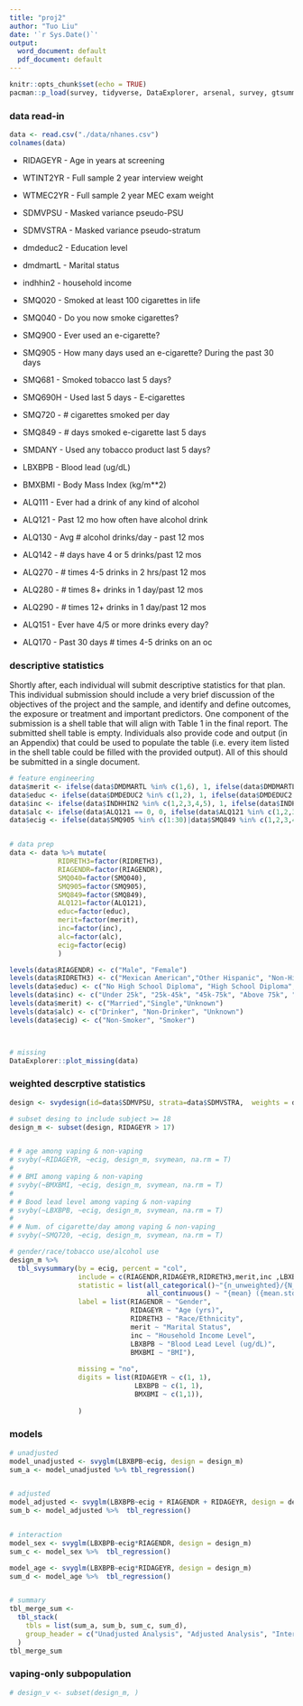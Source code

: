 ```yaml
---
title: "proj2"
author: "Tuo Liu"
date: '`r Sys.Date()`'
output:
  word_document: default
  pdf_document: default
---
```


```r
knitr::opts_chunk$set(echo = TRUE)
pacman::p_load(survey, tidyverse, DataExplorer, arsenal, survey, gtsummary)
```


### data read-in

```r
data <- read.csv("./data/nhanes.csv")
colnames(data)
```
- RIDAGEYR - Age in years at screening
- WTINT2YR - Full sample 2 year interview weight
- WTMEC2YR - Full sample 2 year MEC exam weight
- SDMVPSU - Masked variance pseudo-PSU
- SDMVSTRA - Masked variance pseudo-stratum
- dmdeduc2 - Education level
- dmdmartL - Marital status
- indhhin2 - household income

- SMQ020 - Smoked at least 100 cigarettes in life
- SMQ040 - Do you now smoke cigarettes?
- SMQ900 - Ever used an e-cigarette?
- SMQ905 - How many days used an e-cigarette? During the past 30 days
- SMQ681 - Smoked tobacco last 5 days?
- SMQ690H - Used last 5 days - E-cigarettes
- SMQ720 - # cigarettes smoked per day
- SMQ849 - # days smoked e-cigarette last 5 days
- SMDANY - Used any tobacco product last 5 days?

- LBXBPB - Blood lead (ug/dL)
- BMXBMI - Body Mass Index (kg/m**2)

- ALQ111 - Ever had a drink of any kind of alcohol
- ALQ121 - Past 12 mo how often have alcohol drink
- ALQ130 - Avg # alcohol drinks/day - past 12 mos
- ALQ142 - # days have 4 or 5 drinks/past 12 mos
- ALQ270 - # times 4-5 drinks in 2 hrs/past 12 mos
- ALQ280 - # times 8+ drinks in 1 day/past 12 mos
- ALQ290 - # times 12+ drinks in 1 day/past 12 mos
- ALQ151 - Ever have 4/5 or more drinks every day?
- ALQ170 - Past 30 days # times 4-5 drinks on an oc

### descriptive statistics

Shortly after, each individual will submit descriptive statistics for that plan.
This individual submission should include a very brief discussion of the objectives
of the project and the sample, and identify and define outcomes, the exposure or
treatment and important predictors. One component of the submission is a shell
table that will align with Table 1 in the final report. The submitted shell table is
empty. Individuals also provide code and output (in an Appendix) that could be
used to populate the table (i.e. every item listed in the shell table could be filled
with the provided output). All of this should be submitted in a single document.

```r
# feature engineering
data$merit <- ifelse(data$DMDMARTL %in% c(1,6), 1, ifelse(data$DMDMARTL %in% c(2:5), 2, 9))
data$educ <- ifelse(data$DMDEDUC2 %in% c(1,2), 1, ifelse(data$DMDEDUC2 %in% c(3),2,ifelse(data$DMDEDUC2 ==4,3,ifelse(data$DMDEDUC2 == 5,4,5))))
data$inc <- ifelse(data$INDHHIN2 %in% c(1,2,3,4,5), 1, ifelse(data$INDHHIN2 %in% c(6,7), 2, ifelse(data$INDHHIN2 %in% c(8:10),3, ifelse(data$INDHHIN2 %in% c(14:15), 4, 5))))
data$alc <- ifelse(data$ALQ121 == 0, 0, ifelse(data$ALQ121 %in% c(1,2,3,4), 1, 2))
data$ecig <- ifelse(data$SMQ905 %in% c(1:30)|data$SMQ849 %in% c(1,2,3,4,5), 1, 0)


# data prep
data <- data %>% mutate(
            RIDRETH3=factor(RIDRETH3),
            RIAGENDR=factor(RIAGENDR),
            SMQ040=factor(SMQ040),
            SMQ905=factor(SMQ905),
            SMQ849=factor(SMQ849),
            ALQ121=factor(ALQ121),
            educ=factor(educ),
            merit=factor(merit),
            inc=factor(inc),
            alc=factor(alc),
            ecig=factor(ecig)
            )

levels(data$RIAGENDR) <- c("Male", "Female")
levels(data$RIDRETH3) <- c("Mexican American","Other Hispanic", "Non-Hispanic White", "Non-Hispanic Black","Non-Hispanic Asian", "Other Race")
levels(data$educ) <- c("No High School Diploma", "High School Diploma", "Some College", "College Graduates", "Unknown")
levels(data$inc) <- c("Under 25k", "25k-45k", "45k-75k", "Above 75k", "Unknown")
levels(data$merit) <- c("Married","Single","Unknown")
levels(data$alc) <- c("Drinker", "Non-Drinker", "Unknown")
levels(data$ecig) <- c("Non-Smoker", "Smoker")



# missing
DataExplorer::plot_missing(data)
```



### weighted descrptive statistics
```r
design <- svydesign(id=data$SDMVPSU, strata=data$SDMVSTRA,  weights = data$WTMEC2YR, data=data, nest=T)

# subset desing to include subject >= 18
design_m <- subset(design, RIDAGEYR > 17)


# # age among vaping & non-vaping
# svyby(~RIDAGEYR, ~ecig, design_m, svymean, na.rm = T)
# 
# # BMI among vaping & non-vaping
# svyby(~BMXBMI, ~ecig, design_m, svymean, na.rm = T)
# 
# # Bood lead level among vaping & non-vaping
# svyby(~LBXBPB, ~ecig, design_m, svymean, na.rm = T)
# 
# # Num. of cigarette/day among vaping & non-vaping
# svyby(~SMQ720, ~ecig, design_m, svymean, na.rm = T)

# gender/race/tobacco use/alcohol use
design_m %>%
  tbl_svysummary(by = ecig, percent = "col", 
                 include = c(RIAGENDR,RIDAGEYR,RIDRETH3,merit,inc ,LBXBPB,BMXBMI),
                 statistic = list(all_categorical()~"{n_unweighted}/{N_unweighted} ({p_unweighted}%)",
                                  all_continuous() ~ "{mean} ({mean.std.error})"),
                 label = list(RIAGENDR ~ "Gender",
                              RIDAGEYR ~ "Age (yrs)",
                              RIDRETH3 ~ "Race/Ethnicity",
                              merit ~ "Marital Status",
                              inc ~ "Household Income Level",
                              LBXBPB ~ "Blood Lead Level (ug/dL)",
                              BMXBMI ~ "BMI"),
                 
                 missing = "no",
                 digits = list(RIDAGEYR ~ c(1, 1),
                               LBXBPB ~ c(1, 1),
                               BMXBMI ~ c(1,1)),
                 
                 )

```




### models
```r
# unadjusted
model_unadjusted <- svyglm(LBXBPB~ecig, design = design_m)
sum_a <- model_unadjusted %>% tbl_regression()


# adjusted
model_adjusted <- svyglm(LBXBPB~ecig + RIAGENDR + RIDAGEYR, design = design_m)
sum_b <- model_adjusted %>%  tbl_regression()


# interaction
model_sex <- svyglm(LBXBPB~ecig*RIAGENDR, design = design_m)
sum_c <- model_sex %>%  tbl_regression()

model_age <- svyglm(LBXBPB~ecig*RIDAGEYR, design = design_m)
sum_d <- model_age %>%  tbl_regression()


# summary
tbl_merge_sum <-
  tbl_stack(
    tbls = list(sum_a, sum_b, sum_c, sum_d),
    group_header = c("Unadjusted Analysis", "Adjusted Analysis", "Interaction-Gender", "Interaction-Age")
  )
tbl_merge_sum
```


### vaping-only subpopulation
```r
# design_v <- subset(design_m, )
```


